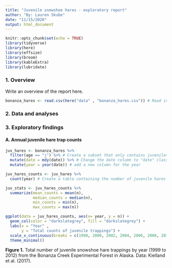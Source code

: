 ```yaml
---
title: "Juvenile snowshoe hares - exploratory report"
author: "By: Lauren Skube"
date: "11/15/2020"
output: html_document
---
```


```r
knitr::opts_chunk$set(echo = TRUE)
library(tidyverse)
library(here)
library(effsize)
library(broom)
library(kableExtra)
library(lubridate)
```

### 1. Overview

Write an overview of the report here. 

```r
bonanza_hares <- read.csv(here("data" , "bonanza_hares.csv")) # Read in the data using the here() function
```


### 2. Data and analyses 

### 3. Exploratory findings 

#### A. Annual juvenile hare trap counts 
```r
juv_hares <- bonanza_hares %>% 
  filter(age == "j") %>% # Create a subset that only contains juveniles
  mutate(date = mdy(date)) %>% # Change the date column to "date" class
  mutate(year = year(date)) # add a new column for the year 

juv_hares_counts <- juv_hares %>% 
  count(year) # Create a table containing the number of juvenile hares per year

juv_stats <- juv_hares_counts %>% 
  summarize(mean_counts = mean(n), 
            median_counts = median(n), 
            min_counts = min(n), 
            max_counts = max(n))

```

```r
ggplot(data = juv_hares_counts, aes(x= year, y = n)) +
  geom_col(color = "darkslategrey", fill = "darkslategrey") +
  labs(x = "Year" , 
       y = "Total counts of juvenile trappings") +
  scale_x_continuous(breaks = c(1998, 2000, 2002, 2004, 2006, 2008, 2010, 2012)) +
  theme_minimal()
```

**Figure 1.** Total number of juvenile snowshoe hare trappings by year (1999 to 2012) from the Bonanza Creek Experimental Forest in Alaska. Data: Kielland et al. (2017). 


